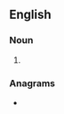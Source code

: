 ==English==

===Noun===
{{en-noun}}

# {{lb|en|historical|_|units of measure}} {{alternative spelling of|ephah|lang=en}}

===Anagrams===
* {{anagrams|en|HAPE|HEPA|heap|hep A}}